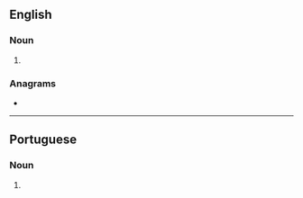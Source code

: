 {{also|odéons}}
==English==

===Noun===
{{head|en|noun plural form}}

# {{plural of|odeon|lang=en}}

===Anagrams===
* {{anagrams|en|a=denoos|nodose|noosed|nosode}}

----

==Portuguese==

===Noun===
{{head|pt|noun plural form|g=m}}

# {{plural of|odeom|lang=pt}}